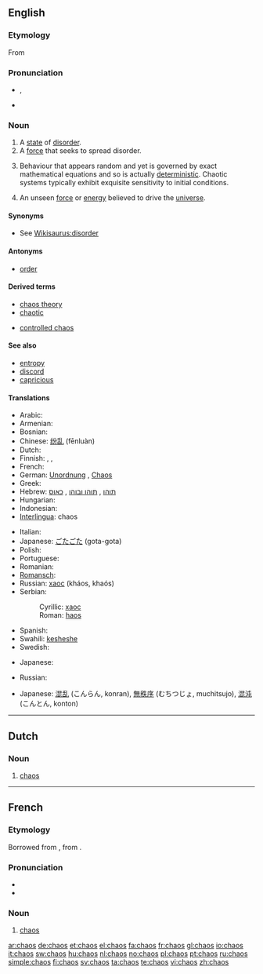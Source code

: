 {{also|Chaos}}
==English==
{{wikipedia|mul=Chaos (amoeba)}}

===Etymology===
From {{etyl|grc|en}} {{term|χάος||vast chasm, void|tr=khaos|lang=grc|sc=polytonic}}

===Pronunciation===
* {{IPA|/keɪɒs/}}, {{SAMPA|/keIQs/}}
* {{audio|en-us-chaos.ogg|Audio (US)}}

===Noun===
{{en-noun|es|-}}

# A [[state]] of [[disorder]].
# A [[force]] that seeks to spread disorder.
# {{mathematics}} Behaviour that appears random and yet is governed by exact mathematical equations and so is actually [[deterministic]]. Chaotic systems typically exhibit exquisite sensitivity to initial conditions.
# An unseen [[force]] or [[energy]] believed to drive the [[universe]].

====Synonyms====
* See [[Wikisaurus:disorder]]

====Antonyms====
* {{sense|force}} [[order]]

====Derived terms====
{{rel-top|terms derived from chaos}}
* [[chaos theory]]
* [[chaotic]]
{{rel-mid}}
* [[controlled chaos]]
{{rel-bottom}}

====See also====
* [[entropy]]
* [[discord]]
* [[capricious]]

====Translations====
{{trans-top|state of disorder}}
* Arabic: {{t|ar|فوضى|tr=fudjh|sc=Arab}}
* Armenian: {{t-|hy|քաոս|tr=k'aos|sc=Armn|xs=Armenian}}
* Bosnian: {{t-|bs|haos|m}}
* Chinese: [[纷乱]] (fēnluàn)
* Dutch: {{t+|nl|chaos|m}}
* Finnish: {{t-|fi|kaaos}}, {{t-|fi|epäjärjestys}}, {{t-|fi|sekasorto}}
* French: {{t+|fr|chaos|m}}
* German: [[Unordnung]] {{f}}, [[Chaos]] {{n}}
* Greek: {{t+|el|χάος|tr=kh&aacute;os|sc=Grek}}
* Hebrew: [[תוהו]] {{romanization of Hebrew|tóhu}}, [[תוהו ובוהו]] {{romanization of Hebrew|tóhu vavóhu}}, [[כאוס]] {{romanization of Hebrew|kéos}}
* Hungarian: {{t+|hu|káosz}}
* Indonesian: {{t+|id|kekacauan|xs=Indonesian}}
* [[Interlingua]]: chaos
{{trans-mid}}
* Italian: {{t-|it|caos|m}}
* Japanese: [[ごたごた]] (gota-gota)
* Polish: {{t+|pl|chaos|m}}
* Portuguese: {{t+|pt|caos|m}}
* Romanian: {{t-|ro|haos|n}}
* [[Romansch]]: {{t-|rm|caos|m|xs=Romansch}}
* Russian: [[хаос]] (kháos, khaós) {{m}}
* Serbian:
*: Cyrillic: [[хаос#Serbian|хаос]] {{m}}
*: Roman: [[haos#Serbian|haos]] {{m}}
* Spanish: {{t+|es|caos}}
* Swahili: [[kesheshe]]
* Swedish: {{t+|sv|kaos|n}}
{{trans-bottom}}

{{trans-top|force that seeks to spread disorder}}
* Japanese: {{t-|ja|カオス|tr=kaosu|sc=Jpan}}
{{trans-mid}}
* Russian: {{t+|ru|хаос|m|tr=kháos|sc=Cyrl}}
{{trans-bottom}}

{{trans-top|mathematical uncertainty}}
* Japanese: [[混乱]] (こんらん, konran), [[無秩序]] (むちつじょ, muchitsujo), [[混沌]] (こんとん, konton)
{{trans-mid}}
{{trans-bottom}}

----

==Dutch==
===Noun===
{{nl-noun|g=m|-|-}}
# [[#English|chaos]]

----

==French==
===Etymology===
Borrowed from {{etyl|la|fr}} {{term|chaos|lang=la}}, from {{etyl|grc|fr}} {{term|χάος|lang=grc}}.

===Pronunciation===
*{{IPA|/kao/|lang=fr}}
* {{audio|Fr-chaos.ogg|Audio}}

===Noun===
{{fr-noun-unc|m}}

# [[#English|chaos]]

[[ar:chaos]]
[[de:chaos]]
[[et:chaos]]
[[el:chaos]]
[[fa:chaos]]
[[fr:chaos]]
[[gl:chaos]]
[[io:chaos]]
[[it:chaos]]
[[sw:chaos]]
[[hu:chaos]]
[[nl:chaos]]
[[no:chaos]]
[[pl:chaos]]
[[pt:chaos]]
[[ru:chaos]]
[[simple:chaos]]
[[fi:chaos]]
[[sv:chaos]]
[[ta:chaos]]
[[te:chaos]]
[[vi:chaos]]
[[zh:chaos]]